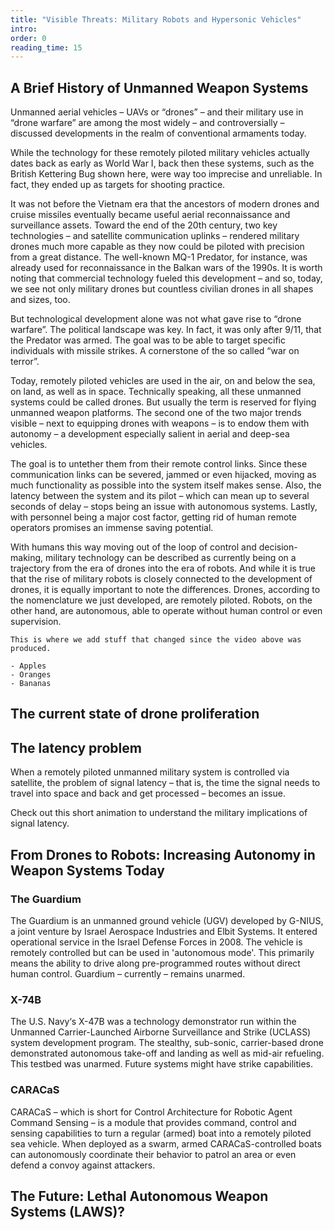 ```yaml
---
title: "Visible Threats: Military Robots and Hypersonic Vehicles"
intro:
order: 0
reading_time: 15
---
```


## A Brief History of Unmanned Weapon Systems

<LectureVideo lu="15" vl="vl1" provider="">

Unmanned aerial vehicles – UAVs or “drones” – and their military use in “drone warfare” are among the most widely – and controversially – discussed developments in the realm of conventional armaments today.

While the technology for these remotely piloted military vehicles actually dates back as early as World War I, back then these systems, such as the British Kettering Bug shown here, were way too imprecise and unreliable. In fact, they ended up as targets for shooting practice.

<Figure
  src="kettering.jpg"
  alt=""
  size="large"
  caption="Kettering Bug, c.a. 1918"
  credit="National Museum of the U.S. Air Force"
  license="pd"
></Figure>

It was not before the Vietnam era that the ancestors of modern drones and cruise missiles eventually became useful aerial reconnaissance and surveillance assets.
Toward the end of the 20th century, two key technologies – <Term t="GPS"/> and satellite communication uplinks – rendered military drones much more capable as they now could be piloted with precision from a great distance. The well-known MQ-1 Predator, for instance, was already used for reconnaissance in the Balkan wars of the 1990s.
It is worth noting that commercial technology fueled this development – and so, today, we see not only military drones but countless civilian drones in all shapes and sizes, too.

But technological development alone was not what gave rise to “drone warfare”. The political landscape was key. In fact, it was only after 9/11, that the Predator was armed. The goal was to be able to target specific individuals with missile strikes. A cornerstone of the so called “war on terror”.

Today, remotely piloted vehicles are used in the air, on and below the sea, on land, as well as in space. Technically speaking, all these unmanned systems could be called drones. But usually the term is reserved for flying unmanned weapon platforms.
The second one of the two major trends visible – next to equipping drones with weapons – is to endow them with autonomy – a development especially salient in aerial and deep-sea vehicles.

The goal is to untether them from their remote control links. Since these communication links can be severed, jammed or even hijacked, moving as much functionality as possible into the system itself makes sense. Also, the latency between the system and its pilot – which can mean up to several seconds of delay – stops being an issue with autonomous systems. Lastly, with personnel being a major cost factor, getting rid of human remote operators promises an immense saving potential.

With humans this way moving out of the loop of control and decision-making, military technology can be described as currently being on a trajectory from the era of drones into the era of robots.
And while it is true that the rise of military robots is closely connected to the development of drones, it is equally important to note the differences. Drones, according to the nomenclature we just developed, are remotely piloted. Robots, on the other hand, are autonomous, able to operate without human control or even supervision.

</LectureVideo>

<Callout title="Recent Developments">

    This is where we add stuff that changed since the video above was produced.

    - Apples
    - Oranges
    - Bananas

</Callout>

## The current state of drone proliferation

## The latency problem

When a remotely piloted unmanned military system is controlled via satellite, the problem of signal latency – that is, the time the signal needs to travel into space and back and get processed – becomes an issue.

Check out this short animation to understand the military implications of signal latency.

## From Drones to Robots: Increasing Autonomy in Weapon Systems Today

### The Guardium

The Guardium is an unmanned ground vehicle (UGV) developed by G-NIUS, a joint venture by Israel Aerospace Industries and Elbit Systems. It entered operational service in the Israel Defense Forces in 2008. The vehicle is remotely controlled but can be used in 'autonomous mode'. This primarily means the ability to drive along pre-programmed routes without direct human control. Guardium – currently – remains unarmed.

### X-74B

The U.S. Navy‘s X-47B was a technology demonstrator run within the Unmanned Carrier-Launched Airborne Surveillance and Strike (UCLASS) system development program. The stealthy, sub-sonic, carrier-based drone demonstrated autonomous take-off and landing as well as mid-air refueling. This testbed was unarmed. Future systems might have strike capabilities.

### CARACaS

CARACaS – which is short for Control Architecture for Robotic Agent Command Sensing – is a module that provides command, control and sensing capabilities to turn a regular (armed) boat into a remotely piloted sea vehicle. When deployed as a swarm, armed CARACaS-controlled boats can autonomously coordinate their behavior to patrol an area or even defend a convoy against attackers.

## The Future: Lethal Autonomous Weapon Systems (LAWS)?
